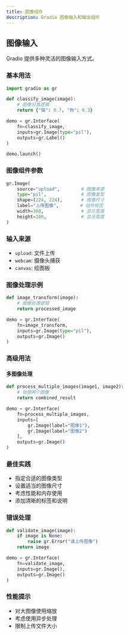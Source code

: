 ```yaml
---
title: 图像组件
description: Gradio 图像输入和输出组件
---
```


## 图像输入

Gradio 提供多种灵活的图像输入方式。

### 基本用法

```python
import gradio as gr

def classify_image(image):
    # 图像分类逻辑
    return {"猫": 0.7, "狗": 0.3}

demo = gr.Interface(
    fn=classify_image,
    inputs=gr.Image(type="pil"),
    outputs=gr.Label()
)

demo.launch()
```

### 图像组件参数

```python
gr.Image(
    source="upload",        # 图像来源
    type="pil",             # 图像类型
    shape=(224, 224),       # 图像尺寸
    label="上传图像",        # 组件标签
    width=300,              # 显示宽度
    height=200,             # 显示高度
)
```

### 输入来源

- `upload`: 文件上传
- `webcam`: 摄像头捕获
- `canvas`: 绘图板

### 图像处理示例

```python
def image_transform(image):
    # 图像处理逻辑
    return processed_image

demo = gr.Interface(
    fn=image_transform,
    inputs=gr.Image(type="pil"),
    outputs=gr.Image()
)
```

### 高级用法

#### 多图像处理

```python
def process_multiple_images(image1, image2):
    # 处理两个图像
    return combined_result

demo = gr.Interface(
    fn=process_multiple_images,
    inputs=[
        gr.Image(label="图像1"),
        gr.Image(label="图像2")
    ],
    outputs=gr.Image()
)
```

### 最佳实践

- 指定合适的图像类型
- 设置适当的图像尺寸
- 考虑性能和内存使用
- 添加清晰的标签和说明

### 错误处理

```python
def validate_image(image):
    if image is None:
        raise gr.Error("请上传图像")
    return image

demo = gr.Interface(
    fn=validate_image,
    inputs=gr.Image(),
    outputs=gr.Image()
)
```

### 性能提示

- 对大图像使用缩放
- 考虑使用异步处理
- 限制上传文件大小 